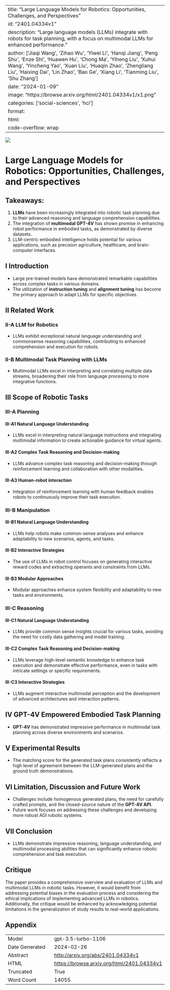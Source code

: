 
---
title: "Large Language Models for Robotics: Opportunities, Challenges, and Perspectives"
id: "2401.04334v1"
description: "Large language models (LLMs) integrate with robots for task planning, with a focus on multimodal LLMs for enhanced performance."
author: ['Jiaqi Wang', 'Zihao Wu', 'Yiwei Li', 'Hanqi Jiang', 'Peng Shu', 'Enze Shi', 'Huawen Hu', 'Chong Ma', 'Yiheng Liu', 'Xuhui Wang', 'Yincheng Yao', 'Xuan Liu', 'Huaqin Zhao', 'Zhengliang Liu', 'Haixing Dai', 'Lin Zhao', 'Bao Ge', 'Xiang Li', 'Tianming Liu', 'Shu Zhang']
date: "2024-01-09"
image: "https://browse.arxiv.org/html/2401.04334v1/x1.png"
categories: ['social-sciences', 'hci']
format:
  html:
    code-overflow: wrap
---

![](https://browse.arxiv.org/html/2401.04334v1/x1.png)

# Large Language Models for Robotics: Opportunities, Challenges, and Perspectives

## Takeaways:
1. **LLMs** have been increasingly integrated into robotic task planning due to their advanced reasoning and language comprehension capabilities.
2. The integration of **multimodal GPT-4V** has shown promise in enhancing robot performance in embodied tasks, as demonstrated by diverse datasets.
3. LLM-centric embodied intelligence holds potential for various applications, such as precision agriculture, healthcare, and brain-computer interfaces.

## I Introduction
- Large pre-trained models have demonstrated remarkable capabilities across complex tasks in various domains.
- The utilization of **instruction tuning** and **alignment tuning** has become the primary approach to adapt LLMs for specific objectives.

## II Related Work
### II-A LLM for Robotics
- LLMs exhibit exceptional natural language understanding and commonsense reasoning capabilities, contributing to enhanced comprehension and execution for robots.

### II-B Multimodal Task Planning with LLMs
- Multimodal LLMs excel in interpreting and correlating multiple data streams, broadening their role from language processing to more integrative functions.

## III Scope of Robotic Tasks
### III-A Planning
#### III-A1 Natural Language Understanding
- LLMs excel in interpreting natural language instructions and integrating multimodal information to create actionable guidance for virtual agents.

#### III-A2 Complex Task Reasoning and Decision-making
- LLMs advance complex task reasoning and decision-making through reinforcement learning and collaboration with other modalities.

#### III-A3 Human-robot interaction
- Integration of reinforcement learning with human feedback enables robots to continuously improve their task execution.

### III-B Manipulation
#### III-B1 Natural Language Understanding
- LLMs help robots make common-sense analyses and enhance adaptability to new scenarios, agents, and tasks.

#### III-B2 Interactive Strategies
- The use of LLMs in robot control focuses on generating interactive reward codes and extracting operants and constraints from LLMs.

#### III-B3 Modular Approaches
- Modular approaches enhance system flexibility and adaptability to new tasks and environments.

### III-C Reasoning
#### III-C1 Natural Language Understanding
- LLMs provide common sense insights crucial for various tasks, avoiding the need for costly data gathering and model training.

#### III-C2 Complex Task Reasoning and Decision-making
- LLMs leverage high-level semantic knowledge to enhance task execution and demonstrate effective performance, even in tasks with intricate settings or specific requirements.

#### III-C3 Interactive Strategies
- LLMs augment interactive multimodal perception and the development of advanced architectures and interaction patterns.

## IV GPT-4V Empowered Embodied Task Planning
- **GPT-4V** has demonstrated impressive performance in multimodal task planning across diverse environments and scenarios.

## V Experimental Results
- The matching score for the generated task plans consistently reflects a high level of agreement between the LLM-generated plans and the ground truth demonstrations.

## VI Limitation, Discussion and Future Work
- Challenges include homogenous generated plans, the need for carefully crafted prompts, and the closed-source nature of the **GPT-4V API**.
- Future work focuses on addressing these challenges and developing more robust AGI robotic systems.

## VII Conclusion
- LLMs demonstrate impressive reasoning, language understanding, and multimodal processing abilities that can significantly enhance robotic comprehension and task execution.

## Critique
The paper provides a comprehensive overview and evaluation of LLMs and multimodal LLMs in robotic tasks. However, it would benefit from addressing potential biases in the evaluation process and considering the ethical implications of implementing advanced LLMs in robotics. Additionally, the critique would be enhanced by acknowledging potential limitations in the generalization of study results to real-world applications.

## Appendix

|          |          |
|----------|----------|
| Model     | gpt-3.5-turbo-1106       |
| Date Generated     | 2024-02-26       |
| Abstract | [http://arxiv.org/abs/2401.04334v1](http://arxiv.org/abs/2401.04334v1)        |
| HTML     | [https://browse.arxiv.org/html/2401.04334v1](https://browse.arxiv.org/html/2401.04334v1)       |
| Truncated       | True       |
| Word Count       | 14055       |